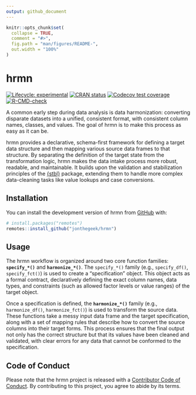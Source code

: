```yaml
---
output: github_document
---
```


<!-- README.md is generated from README.Rmd. Please edit that file -->

```r
knitr::opts_chunk$set(
  collapse = TRUE,
  comment = "#>",
  fig.path = "man/figures/README-",
  out.width = "100%"
)
```

# hrmn

<!-- badges: start -->
[![Lifecycle: experimental](https://img.shields.io/badge/lifecycle-experimental-orange.svg)](https://lifecycle.r-lib.org/articles/stages.html#experimental)
[![CRAN status](https://www.r-pkg.org/badges/version/hrmn)](https://CRAN.R-project.org/package=hrmn)
[![Codecov test coverage](https://codecov.io/gh/jonthegeek/hrmn/graph/badge.svg)](https://app.codecov.io/gh/jonthegeek/hrmn)
[![R-CMD-check](https://github.com/jonthegeek/hrmn/actions/workflows/R-CMD-check.yaml/badge.svg)](https://github.com/jonthegeek/hrmn/actions/workflows/R-CMD-check.yaml)
<!-- badges: end -->

A common early step during data analysis is data harmonization: converting disparate datasets into a unified, consistent format, with consistent column names, classes, and values. The goal of hrmn is to make this process as easy as it can be.

hrmn provides a declarative, schema-first framework for defining a target data structure and then mapping various source data frames to that structure. By separating the definition of the target state from the transformation logic, hrmn makes the data intake process more robust, readable, and maintainable. It builds upon the validation and stabilization principles of the [{stbl}](https://stbl.api2r.org) package, extending them to handle more complex data-cleaning tasks like value lookups and case conversions.

## Installation

You can install the development version of hrmn from [GitHub](https://github.com/) with:

``` r
# install.packages("remotes")
remotes::install_github("jonthegeek/hrmn")
```

## Usage

The hrmn workflow is organized around two core function families: **`specify_*()`** and **`harmonize_*()`**. The `specify_*()` family (e.g., `specify_df()`, `specify_fct()`) is used to create a "specification" object. This object acts as a formal contract, declaratively defining the exact column names, data types, and constraints (such as allowed factor levels or value ranges) of the target object.

Once a specification is defined, the **`harmonize_*()`** family (e.g., `harmonize_df()`, `harmonize_fct()`) is used to transform the source data. These functions take a messy input data frame and the target specification, along with a set of mapping rules that describe how to convert the source columns into their target forms. This process ensures that the final output not only has the correct structure but that its values have been cleaned and validated, with clear errors for any data that cannot be conformed to the specification.

## Code of Conduct

Please note that the hrmn project is released with a [Contributor Code of Conduct](https://jonthegeek.github.io/hrmn/CODE_OF_CONDUCT.html). By contributing to this project, you agree to abide by its terms.

